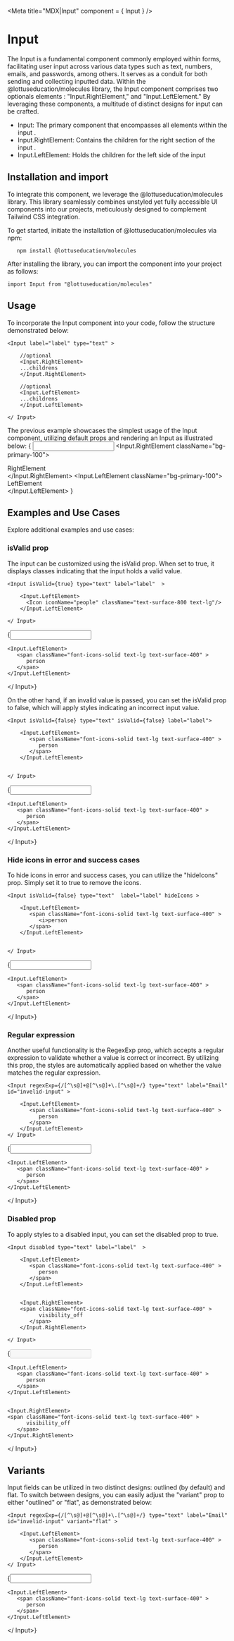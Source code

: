 

<Meta title="MDX|Input" component = { Input } />

# Input 

The Input  is a fundamental component commonly employed within forms,
 facilitating user input across various data types such as text, numbers, emails, and passwords, among others.
  It serves as a conduit for both sending and collecting inputted data. Within the @lottuseducation/molecules library, 
  the Input  component comprises two optionals elements : "Input.RightElement," and
   "Input.LeftElement." By leveraging these components, a multitude of distinct designs for input  can be crafted.
   
- Input: The primary component that encompasses all elements within the input .
- Input.RightElement: Contains the children for the right section of the input .
- Input.LeftElement: Holds the children for the left side of the input 

## Installation and import


To integrate this component, we leverage the @lottuseducation/molecules library. This library seamlessly combines unstyled
yet fully accessible UI components into our projects, meticulously designed to complement Tailwind CSS integration.

To get started, initiate the installation of @lottuseducation/molecules via npm:

```
   npm install @lottuseducation/molecules

```


After installing the library, you can import the component into your project as follows:

`import Input from "@lottuseducation/molecules"`
 

## Usage


To incorporate the Input  component into your code, follow the structure demonstrated below:

```
<Input label="label" type="text" >

    //optional
    <Input.RightElement>
    ...childrens
    </Input.RightElement>

    //optional
    <Input.LeftElement>
    ...childrens
    </Input.LeftElement>

</ Input>

```
The previous example showcases the simplest usage of the Input component, utilizing default props and rendering an Input
as illustrated below:
{
      <Input label = "label" type = "text" id="neutral-input">
         <Input.RightElement className="bg-primary-100"> <div className=' h-4'>RightElement</div> </Input.RightElement> 
         <Input.LeftElement className="bg-primary-100"><div className=' h-4'>LeftElement</div> </Input.LeftElement>
      </Input>
               }

## Examples and Use Cases

Explore additional examples and use cases:


### isValid prop
The input can be customized using the isValid prop. When set to true, it displays classes
indicating that the input holds a valid value.

```
<Input isValid={true} type="text" label="label"  >
    
    <Input.LeftElement>
      <Icon iconName="people" className="text-surface-800 text-lg"/> 
    </Input.LeftElement>

</ Input>
```
{<Input isValid={true} type="text"  label="label" id="valid-input" >
    
    <Input.LeftElement>
       <span className="font-icons-solid text-lg text-surface-400" >
          person
       </span>
    </Input.LeftElement>

</ Input>}


On the other hand, if an invalid value is passed, you can set the isValid prop to false, 
which will apply styles indicating an incorrect input value.

```
<Input isValid={false} type="text" isValid={false} label="label">
    
    <Input.LeftElement>
       <span className="font-icons-solid text-lg text-surface-400" >
          person
       </span>
    </Input.LeftElement>


</ Input>
```

{<Input isValid={false} type="text" label="label" id="invelid-input" >
    
    <Input.LeftElement>
       <span className="font-icons-solid text-lg text-surface-400" >
          person
       </span>
    </Input.LeftElement>

</ Input>}

### Hide icons in error and success cases


To hide icons in error and success cases, you can utilize the "hideIcons" prop. 
Simply set it to true to remove the icons.

```
<Input isValid={false} type="text"  label="label" hideIcons >
    
    <Input.LeftElement>
       <span className="font-icons-solid text-lg text-surface-400" >
          <i>person
       </span>
    </Input.LeftElement>


</ Input>
```

{<Input isValid={false} type="text" label="label" id="invelid-input" hideIcons={true} >
    
    <Input.LeftElement>
       <span className="font-icons-solid text-lg text-surface-400" >
          person
       </span>
    </Input.LeftElement>

</ Input>}

### Regular expression
Another useful functionality is the RegexExp prop, which accepts a regular expression
to validate whether a value is correct or incorrect. By utilizing this prop, 
the styles are automatically applied based on whether the value matches the regular expression.
```
<Input regexExp={/[^\s@]+@[^\s@]+\.[^\s@]+/} type="text" label="Email" id="invelid-input" >
    
    <Input.LeftElement>
       <span className="font-icons-solid text-lg text-surface-400" >
          person
       </span>
    </Input.LeftElement>
</ Input>
```
{<Input regexExp={/[^\s@]+@[^\s@]+\.[^\s@]+/} type="text" label="Email" id="invelid-input" >
    
    <Input.LeftElement>
       <span className="font-icons-solid text-lg text-surface-400" >
          person
       </span>
    </Input.LeftElement>
</ Input>}

### Disabled prop

To apply styles to a disabled input, you can set the disabled prop to true.

```
<Input disabled type="text" label="label"  >
    
    <Input.LeftElement>
       <span className="font-icons-solid text-lg text-surface-400" >
          person
       </span>
    </Input.LeftElement>

    
    <Input.RightElement>
    <span className="font-icons-solid text-lg text-surface-400" >
          visibility_off
       </span>
    </Input.RightElement>

</ Input>
```

{<Input disabled type="text" label="label" id="disabled-input"  >
    
    <Input.LeftElement>
       <span className="font-icons-solid text-lg text-surface-400" >
          person
       </span>
    </Input.LeftElement>

    
    <Input.RightElement>
    <span className="font-icons-solid text-lg text-surface-400" >
          visibility_off
       </span>
    </Input.RightElement>

</ Input>} 

## Variants

Input fields can be utilized in two distinct designs: outlined (by default) and flat.
To switch between designs, you can easily adjust the "variant" prop to either "outlined" or "flat", as demonstrated below:

```
<Input regexExp={/[^\s@]+@[^\s@]+\.[^\s@]+/} type="text" label="Email" id="invelid-input" variant="flat" >
    
    <Input.LeftElement>
       <span className="font-icons-solid text-lg text-surface-400" >
          person
       </span>
    </Input.LeftElement>
</ Input>
```
{<Input regexExp={/[^\s@]+@[^\s@]+\.[^\s@]+/} type="text" label="Email" id="invelid-input" variant="flat">
    
    <Input.LeftElement>
       <span className="font-icons-solid text-lg text-surface-400" >
          person
       </span>
    </Input.LeftElement>
</ Input>}